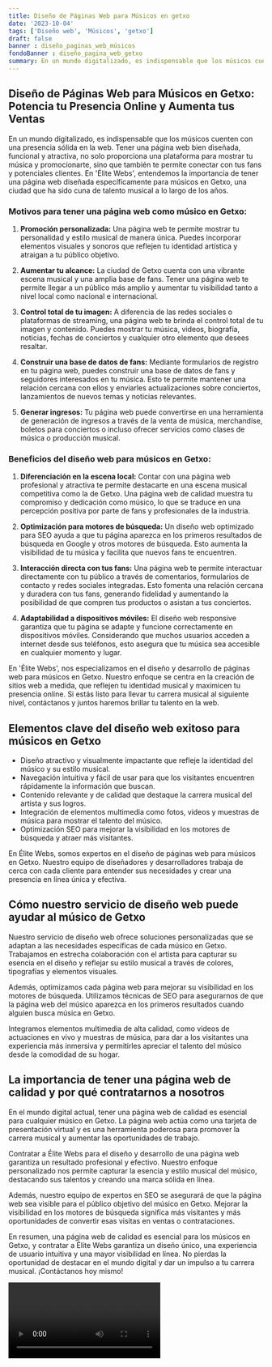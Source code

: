 ```yaml
---
title: Diseño de Páginas Web para Músicos en getxo
date: '2023-10-04'
tags: ['Diseño web', 'Músicos', 'getxo']
draft: false
banner : diseño_paginas_web_músicos
fondoBanner : diseño_pagina_web_getxo
summary: En un mundo digitalizado, es indispensable que los músicos cuenten con una presencia sólida en la web. Tener una página web bien diseñada, funcional y atractiva, no solo proporciona una plataforma para mostrar tu música y promocionarte, sino que también te permite conectar con tus fans y potenciales clientes. En 'Élite Webs', entendemos la importancia de tener una página web diseñada específicamente para músicos en Getxo, una ciudad que ha sido cuna de talento musical a lo largo de los años.
---
```


## Diseño de Páginas Web para Músicos en Getxo: Potencia tu Presencia Online y Aumenta tus Ventas

En un mundo digitalizado, es indispensable que los músicos cuenten con una presencia sólida en la web. Tener una página web bien diseñada, funcional y atractiva, no solo proporciona una plataforma para mostrar tu música y promocionarte, sino que también te permite conectar con tus fans y potenciales clientes. En 'Élite Webs', entendemos la importancia de tener una página web diseñada específicamente para músicos en Getxo, una ciudad que ha sido cuna de talento musical a lo largo de los años.

### Motivos para tener una página web como músico en Getxo:

1. **Promoción personalizada:** Una página web te permite mostrar tu personalidad y estilo musical de manera única. Puedes incorporar elementos visuales y sonoros que reflejen tu identidad artística y atraigan a tu público objetivo.

2. **Aumentar tu alcance:** La ciudad de Getxo cuenta con una vibrante escena musical y una amplia base de fans. Tener una página web te permite llegar a un público más amplio y aumentar tu visibilidad tanto a nivel local como nacional e internacional.

3. **Control total de tu imagen:** A diferencia de las redes sociales o plataformas de streaming, una página web te brinda el control total de tu imagen y contenido. Puedes mostrar tu música, videos, biografía, noticias, fechas de conciertos y cualquier otro elemento que desees resaltar.

4. **Construir una base de datos de fans:** Mediante formularios de registro en tu página web, puedes construir una base de datos de fans y seguidores interesados en tu música. Esto te permite mantener una relación cercana con ellos y enviarles actualizaciones sobre conciertos, lanzamientos de nuevos temas y noticias relevantes.

5. **Generar ingresos:** Tu página web puede convertirse en una herramienta de generación de ingresos a través de la venta de música, merchandise, boletos para conciertos o incluso ofrecer servicios como clases de música o producción musical.

### Beneficios del diseño web para músicos en Getxo:

1. **Diferenciación en la escena local:** Contar con una página web profesional y atractiva te permite destacarte en una escena musical competitiva como la de Getxo. Una página web de calidad muestra tu compromiso y dedicación como músico, lo que se traduce en una percepción positiva por parte de fans y profesionales de la industria.

2. **Optimización para motores de búsqueda:** Un diseño web optimizado para SEO ayuda a que tu página aparezca en los primeros resultados de búsqueda en Google y otros motores de búsqueda. Esto aumenta la visibilidad de tu música y facilita que nuevos fans te encuentren.

3. **Interacción directa con tus fans:** Una página web te permite interactuar directamente con tu público a través de comentarios, formularios de contacto y redes sociales integradas. Esto fomenta una relación cercana y duradera con tus fans, generando fidelidad y aumentando la posibilidad de que compren tus productos o asistan a tus conciertos.

4. **Adaptabilidad a dispositivos móviles:** El diseño web responsive garantiza que tu página se adapte y funcione correctamente en dispositivos móviles. Considerando que muchos usuarios acceden a internet desde sus teléfonos, esto asegura que tu música sea accesible en cualquier momento y lugar.

En 'Élite Webs', nos especializamos en el diseño y desarrollo de páginas web para músicos en Getxo. Nuestro enfoque se centra en la creación de sitios web a medida, que reflejen tu identidad musical y maximicen tu presencia online. Si estás listo para llevar tu carrera musical al siguiente nivel, contáctanos y juntos haremos brillar tu talento en la web.

<GifSeo />

<Cta />

## Elementos clave del diseño web exitoso para músicos en Getxo

- Diseño atractivo y visualmente impactante que refleje la identidad del músico y su estilo musical.
- Navegación intuitiva y fácil de usar para que los visitantes encuentren rápidamente la información que buscan.
- Contenido relevante y de calidad que destaque la carrera musical del artista y sus logros.
- Integración de elementos multimedia como fotos, videos y muestras de música para mostrar el talento del músico.
- Optimización SEO para mejorar la visibilidad en los motores de búsqueda y atraer más visitantes.

En Élite Webs, somos expertos en el diseño de páginas web para músicos en Getxo. Nuestro equipo de diseñadores y desarrolladores trabaja de cerca con cada cliente para entender sus necesidades y crear una presencia en línea única y efectiva. 

## Cómo nuestro servicio de diseño web puede ayudar al músico de Getxo

Nuestro servicio de diseño web ofrece soluciones personalizadas que se adaptan a las necesidades específicas de cada músico en Getxo. Trabajamos en estrecha colaboración con el artista para capturar su esencia en el diseño y reflejar su estilo musical a través de colores, tipografías y elementos visuales.

Además, optimizamos cada página web para mejorar su visibilidad en los motores de búsqueda. Utilizamos técnicas de SEO para asegurarnos de que la página web del músico aparezca en los primeros resultados cuando alguien busca música en Getxo.

Integramos elementos multimedia de alta calidad, como videos de actuaciones en vivo y muestras de música, para dar a los visitantes una experiencia más inmersiva y permitirles apreciar el talento del músico desde la comodidad de su hogar.

## La importancia de tener una página web de calidad y por qué contratarnos a nosotros

En el mundo digital actual, tener una página web de calidad es esencial para cualquier músico en Getxo. La página web actúa como una tarjeta de presentación virtual y es una herramienta poderosa para promover la carrera musical y aumentar las oportunidades de trabajo.

Contratar a Élite Webs para el diseño y desarrollo de una página web garantiza un resultado profesional y efectivo. Nuestro enfoque personalizado nos permite capturar la esencia y estilo musical del músico, destacando sus talentos y creando una marca sólida en línea.

Además, nuestro equipo de expertos en SEO se asegurará de que la página web sea visible para el público objetivo del músico en Getxo. Mejorar la visibilidad en los motores de búsqueda significa más visitantes y más oportunidades de convertir esas visitas en ventas o contrataciones.

En resumen, una página web de calidad es esencial para los músicos en Getxo, y contratar a Élite Webs garantiza un diseño único, una experiencia de usuario intuitiva y una mayor visibilidad en línea. No pierdas la oportunidad de destacar en el mundo digital y dar un impulso a tu carrera musical. ¡Contáctanos hoy mismo!

<Video />

<CtaBot job='Músicos' city='getxo'/>

<Gmaps query='getxo+españa+maps' />